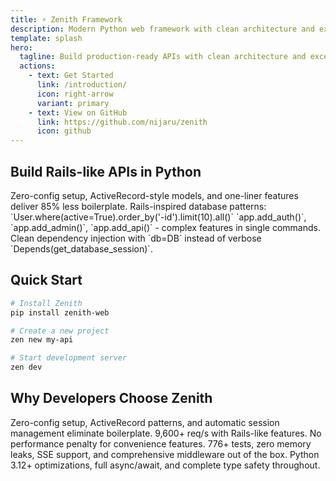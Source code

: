```yaml
---
title: ⚡ Zenith Framework
description: Modern Python web framework with clean architecture and exceptional performance
template: splash
hero:
  tagline: Build production-ready APIs with clean architecture and exceptional developer experience
  actions:
    - text: Get Started
      link: /introduction/
      icon: right-arrow
      variant: primary
    - text: View on GitHub
      link: https://github.com/nijaru/zenith
      icon: github
---
```



## Build Rails-like APIs in Python

<CardGrid>
	<Card title="Rails-like DX" icon="puzzle">
		Zero-config setup, ActiveRecord-style models, and one-liner features deliver 85% less boilerplate.
	</Card>
	<Card title="ZenithModel" icon="database">
		Rails-inspired database patterns: `User.where(active=True).order_by('-id').limit(10).all()`
	</Card>
	<Card title="One-liner Features" icon="rocket">
		`app.add_auth()`, `app.add_admin()`, `app.add_api()` - complex features in single commands.
	</Card>
	<Card title="Enhanced DX" icon="shield">
		Clean dependency injection with `db=DB` instead of verbose `Depends(get_database_session)`.
	</Card>
</CardGrid>

## Quick Start

```bash
# Install Zenith
pip install zenith-web

# Create a new project
zen new my-api

# Start development server
zen dev
```

## Why Developers Choose Zenith

<CardGrid>
	<Card title="Rails-like Productivity" icon="heart">
		Zero-config setup, ActiveRecord patterns, and automatic session management eliminate boilerplate.
	</Card>
	<Card title="Exceptional Performance" icon="rocket">
		9,600+ req/s with Rails-like features. No performance penalty for convenience features.
	</Card>
	<Card title="Production Ready" icon="shield">
		776+ tests, zero memory leaks, SSE support, and comprehensive middleware out of the box.
	</Card>
	<Card title="Modern Python" icon="puzzle">
		Python 3.12+ optimizations, full async/await, and complete type safety throughout.
	</Card>
</CardGrid>
